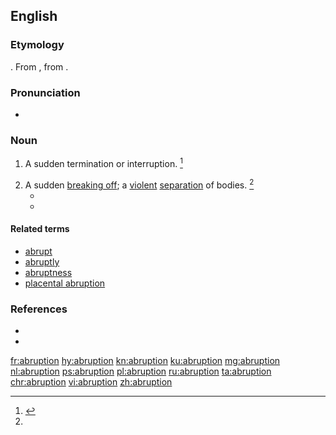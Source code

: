 ==English==
{{wikipedia}}

===Etymology===
{{suffix|abrupt|tion|lang=en}}. From {{etyl|la|en}} {{term|abruptio|lang=la}}, from {{term|abrumpo||to break off|lang=la}}.

===Pronunciation===
* {{a|US}} {{IPA|/əˈbɹʌp.ʃn̩/|lang=en}}

===Noun===
{{en-noun}}

# {{context|archaic|lang=en}} A sudden termination or interruption. {{defdate|First attested in the early 17<sup>th</sup> century.}}<ref name=SOED>{{R:SOED5|page=8}}</ref>
# A sudden [[break off|breaking off]]; a [[violent]] [[separation]] of bodies. {{defdate|First attested in the mid 17<sup>th</sup> century.}}<ref name=SOED/>
#* {{quote-book|year=1837|author={{w|Samuel Johnson}}|title=The Life of Cowley|passage=By this '''abruption''' posterity lost more instruction than delight. Johnson, Life of Cowley.}}
#* {{quote-book|year=1996|author=Richard Taruskin|title=Stravinsky and the Russian Traditions|page=336|passage=After a startling '''abruption''' and a slow recovery, the canonic process is resumed at [7], with a whole slew of redundant entries on the last phrase.}}

====Related terms====
* [[abrupt]]
* [[abruptly]]
* [[abruptness]]
* [[placental abruption]]

===References===
<references/>
* {{R:Century 1911}}
* {{R:Webster 1913}}

[[fr:abruption]]
[[hy:abruption]]
[[kn:abruption]]
[[ku:abruption]]
[[mg:abruption]]
[[nl:abruption]]
[[ps:abruption]]
[[pl:abruption]]
[[ru:abruption]]
[[ta:abruption]]
[[chr:abruption]]
[[vi:abruption]]
[[zh:abruption]]